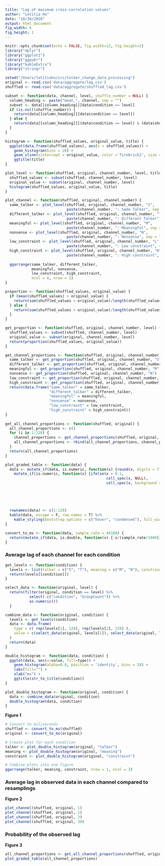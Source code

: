```yaml
---
title: "Lag of maximum cross-correlation values"
author: "Letitia Ho"
date: "10/30/2020"
output: html_document
fig_width: 6
fig_height: 1
---
```


```r
knitr::opts_chunk$set(echo = FALSE, fig.width=12, fig.height=2)
library("dplyr")
library("ggplot2")
library("ggpubr")
library("kableExtra")
library("stringr") 
```

```r
setwd("/Users/letitiaho/src/talker_change_data_processing")
original <- read.csv('data/aggregate/lag.csv')
shuffled <- read.csv('data/aggregate/shuffled_lag.csv')
```

```r
subset <- function(data, channel, level, shuffle_number = NULL) {
  column_heading <- paste("mean_", channel, sep = "")
  subset <- data[[column_heading]][data$condition == level]
  if (is.null(shuffle_number)) {
    return(data[[column_heading]][data$condition == level])
  } else {
    return(data[[column_heading]][(data$condition == level) & (data$shuffle_number == shuffle_number)])
  }
}

histogram <- function(shuffled_values, original_value, title) {
  ggplot(data.frame(shuffled_values), aes(x = shuffled_values)) +
    geom_histogram(bins = 20) +
    geom_vline(xintercept = original_value, color ='firebrick2', size = 2) +
    ggtitle(title)
}

plot_level <- function(shuffled, original, channel_number, level, title) {
  shuffled_values <- subset(shuffled, channel_number, level)
  original_value <- subset(original, channel_number, level)
  histogram(shuffled_values, original_value, title)
}

plot_channel <- function(shuffled, original, channel_number) {
  same_talker <- plot_level(shuffled, original, channel_number, "S", 
                            paste(channel_number, ": Same Talker", sep = ""))
  different_talker <- plot_level(shuffled, original, channel_number, "T",
                            paste(channel_number, ": Different Talker", sep = ""))
  meaningful <- plot_level(shuffled, original, channel_number, "M",
                            paste(channel_number, ": Meaningful", sep = ""))
  nonsense <- plot_level(shuffled, original, channel_number, "N",
                            paste(channel_number, ": Nonsense", sep = ""))
  low_constraint <- plot_level(shuffled, original, channel_number, "L",
                            paste(channel_number, ": Low constraint", sep = ""))
  high_constraint <- plot_level(shuffled, original, channel_number, "H",
                            paste(channel_number, ": High constraint", sep = ""))
  
  ggarrange(same_talker, different_talker, 
            meaningful, nonsense,
            low_constraint, high_constraint,
            ncol = 6, nrow = 1)
}

proportion <- function(shuffled_values, original_value) {
  if (mean(shuffled_values) > original_value) {
    return(sum(shuffled_values < original_value)/length(shuffled_values))
  } else {
    return(sum(shuffled_values > original_value)/length(shuffled_values))
  }
}

get_proportion <- function(shuffled, original, channel_number, level) {
  shuffled_values <- subset(shuffled, channel_number, level)
  original_value <- subset(original, channel_number, level)
  return(proportion(shuffled_values, original_value))
}

get_channel_proportions <- function(shuffled, original, channel_number) {
  same_talker <- get_proportion(shuffled, original, channel_number, "S")
  different_talker <- get_proportion(shuffled, original, channel_number, "T")
  meaningful <- get_proportion(shuffled, original, channel_number, "M")
  nonsense <- get_proportion(shuffled, original, channel_number, "N")
  low_constraint <- get_proportion(shuffled, original, channel_number, "L")
  high_constraint <- get_proportion(shuffled, original, channel_number, "H")
  return(data.frame("same_talker" = same_talker,
                    "different_talker" = different_talker,
                    "meaningful" = meaningful,
                    "nonsense" = nonsense,
                    "low_constraint" = low_constraint,
                    "high_constraint" = high_constraint))
}
  
get_all_channel_proportions <- function(shuffled, original) {
  all_channel_proportions <- c()
  for (i in 1:128) {
    channel_proportions <- get_channel_proportions(shuffled, original, as.character(i))
    all_channel_proportions <- rbind(all_channel_proportions, channel_proportions)
  }
  return(all_channel_proportions)
}

plot_graded_table <- function(data) {
  data <- mutate_if(data, is.numeric, function(x) {round(x, digits = 7)}) %>%
    mutate_if(is.numeric, function(x) {ifelse(x > 0.1,
                                              cell_spec(x, NULL),
                                              cell_spec(x, background = spec_color(x,
                                                                                   direction = 1,
                                                                                   begin = 0.65,
                                                                                   end = 1,
                                                                                   option = "B",
                                                                                   scale_from = c(0,0.1))))})
  rownames(data) <- c(1:128)
  kable(data, escape = F, row.names = T) %>%
    kable_styling(bootstrap_options = c("hover", "condensed"), full_width = F)
}

convert_to_ms <- function(data, sample_rate = 44100) {
  return(mutate_if(data, is.double, function(x) {-x/(sample_rate/1000)}))
}

```

### Average lag of each channel for each condition


```r
get_levels <- function(condition) {
  levels <- list(talker = c("S", "T"), meaning = c("M", "N"), constraint = c("L", "H"))
  return(levels[[condition]])
}

select_data <- function(original, level) {
  return(filter(original, condition == level) %>%
           select(-c("condition", "GroupCount")) %>%
           as.numeric())
  }

combine_data <- function(original, condition) {
  levels <- get_levels(condition)
  data <- data.frame(
    type = c( rep(levels[1], 128), rep(levels[2], 128) ),
    value = c(select_data(original, levels[1]), select_data(original, levels[2]))
  )
  return(data)
}

double_histogram <- function(data, condition) {
  ggplot(data, aes(x=value, fill=type)) +
    geom_histogram(alpha=0.8, position = 'identity', bins = 20) +
    labs(fill="") +
    xlab("ms") +
    ggtitle(str_to_title(condition))
}

plot_double_histogram <- function(original, condition) {
  data <- combine_data(original, condition)
  double_histogram(data, condition)
}
```

**Figure 1**

```r
# Convert to miliseconds
shuffled <- convert_to_ms(shuffled)
original <- convert_to_ms(original)

# Create plot for each condition
talker <- plot_double_histogram(original, "talker")
meaning <- plot_double_histogram(original, "meaning")
constraint <- plot_double_histogram(original, "constraint")

# Combine plots into one figure
ggarrange(talker, meaning, constraint, nrow = 1, ncol = 3)
```


### Average lag in observed data in each channel compared to resamplings

**Figure 2**

```r
plot_channel(shuffled, original, 1)
plot_channel(shuffled, original, 2)
plot_channel(shuffled, original, 3)
plot_channel(shuffled, original, 30)
```

### Probability of the observed lag 

**Figure 3**

```r
all_channel_proportions <- get_all_channel_proportions(shuffled, original)
plot_graded_table(all_channel_proportions)
```



